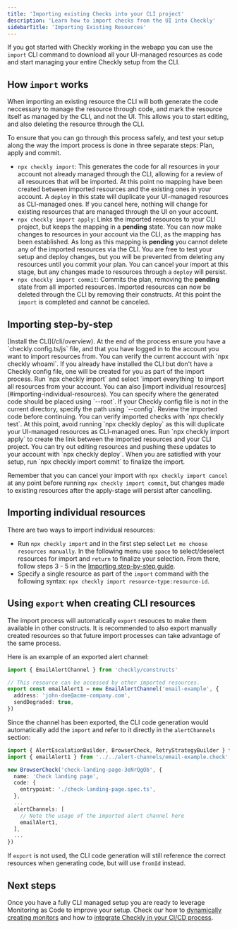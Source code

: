 ```yaml
---
title: 'Importing existing Checks into your CLI project'
description: 'Learn how to import checks from the UI into Checkly'
sidebarTitle: 'Importing Existing Resources'
---
```


If you got started with Checkly working in the webapp you can use the `import` CLI command to download all your UI-managed resources as code and start managing your entire Checkly setup from the CLI.

## How `import` works

When importing an existing resource the CLI will both generate the code neccessary to manage the resource through code, and mark the resource itself as managed by the CLI, and not the UI. This allows you to start editing, and also deleting the resource through the CLI.

To ensure that you can go through this process safely, and test your setup along the way the import process is done in three separate steps: Plan, apply and commit.
- `npx checkly import`: This generates the code for all resources in your account not already managed through the CLI, allowing for a review of all resources that will be imported. At this point no mapping have been created between imported resources and the existing ones in your account. A `deploy` in this state will duplicate your UI-managed resources as CLI-managed ones. If you cancel here, nothing will change for existing resources that are managed through the UI on your account.
- `npx checkly import apply`: Links the imported resources to your CLI project, but keeps the mapping in a **pending** state. You can now make changes to resources in your account via the CLI, as the mapping has been established. As long as this mapping is **pending** you cannot delete any of the imported resources via the CLI. You are free to test your setup and deploy changes, but you will be prevented from deleting any resources until you commit your plan. You can cancel your import at this stage, but any changes made to resources through a `deploy` will persist.
- `npx checkly import commit`: Commits the plan, removing the **pending** state from all imported resources. Imported resources can now be deleted through the CLI by removing their constructs. At this point the `import` is completed and cannot be canceled.

## Importing step-by-step

<Steps>
  <Step title="Install the CLI">
    [Install the CLI](/cli/overview). At the end of the process ensure you have a `checkly.config.ts/js` file, and that you have logged in to the account you want to import resources from. You can verify the current account with `npx checkly whoami`. If you already have installed the CLI but don't have a Checkly config file, one will be created for you as part of the import process.
  </Step>
  <Step title="Import resources">
    Run `npx checkly import` and select `import everything` to import all resources from your account. You can also [import individual resources](#importing-individual-resources). You can specify where the generated code should be placed using `--root`. If your Checkly config file is not in the current directory, specify the path using `--config`.
  </Step>
  <Step title="Review imported code">
    Review the imported code before continuing. You can verify imported checks with `npx checkly test`. At this point, avoid running `npx checkly deploy` as this will duplicate your UI-managed resources as CLI-managed ones.
  </Step>
  <Step title="Apply the import">
    Run `npx checkly import apply` to create the link between the imported resources and your CLI project. You can try out editing resources and pushing these updates to your account with `npx checkly deploy`.
  </Step>
  <Step title="Commit the import">
    When you are satisfied with your setup, run `npx checkly import commit` to finalize the import.
  </Step>
</Steps>

Remember that you can cancel your import with `npx checkly import cancel` at any point before running `npx checkly import commit`, but changes made to existing resources after the apply-stage will persist after cancelling.

## Importing individual resources

There are two ways to import individual resources:
- Run `npx checkly import` and in the first step select `Let me choose resources manually`. In the following menu use `space` to select/deselect resources for import and `return` to finalize your selection. From there, follow steps 3 - 5 in the [Importing step-by-step guide](#importing-step-by-step).
- Specify a single resource as part of the `import` command with the following syntax: `npx checkly import resource-type:resource-id`.

## Using `export` when creating CLI resources

The import process will automatically `export` resouces to make them available in other constructs. It is recommended to also export manually created resources so that future import processes can take advantage of the same process.

Here is an example of an exported alert channel:
```ts Alert-Channel.check.ts
import { EmailAlertChannel } from 'checkly/constructs'

// This resource can be accessed by other imported resources.
export const emailAlert1 = new EmailAlertChannel('email-example', {
  address: 'john-doe@acme-company.com',
  sendDegraded: true,
})
```

Since the channel has been exported, the CLI code generation would automatically add the `import` and refer to it directly in the `alertChannels` section:
```ts Alert-Channel.check.ts
import { AlertEscalationBuilder, BrowserCheck, RetryStrategyBuilder } from 'checkly/constructs'
import { emailAlert1 } from '../../alert-channels/email-example.check'

new BrowserCheck('check-landing-page-3eNrQgOb', {
  name: 'Check landing page',
  code: {
    entrypoint: './check-landing-page.spec.ts',
  },
  ...
  alertChannels: [
    // Note the usage of the imported alert channel here
    emailAlert1,
  ],
  ...
})
```

If `export` is not used, the CLI code generation will still reference the correct resources when generating code, but will use `fromId` instead.


## Next steps

Once you have a fully CLI managed setup you are ready to leverage Monitoring as Code to improve your setup. Check our how to [dynamically creating monitors](/constructs/including-checks) and how to [integrate Checkly in your CI/CD process](/docs/integrations/ci-cd/overview).
